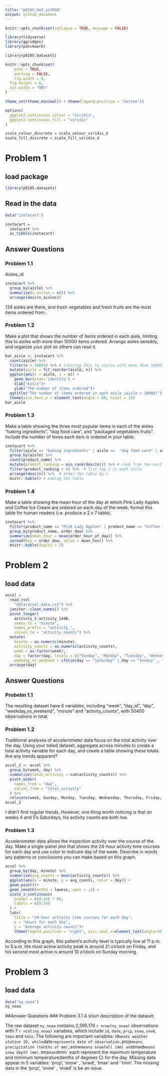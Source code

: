 ```yaml
---
title: "p8105_hw3_ys3508"
output: github_document
---
```

```r
knitr::opts_chunk$set(collapse = TRUE, message = FALSE)

library(tidyverse)
library(ggridges)
library(patchwork)

library(p8105.datasets)

knitr::opts_chunk$set(
	echo = TRUE,
	warning = FALSE,
	fig.width = 8, 
  fig.height = 6,
  out.width = "90%"
)

theme_set(theme_minimal() + theme(legend.position = "bottom"))

options(
  ggplot2.continuous.colour = "viridis",
  ggplot2.continuous.fill = "viridis"
)

scale_colour_discrete = scale_colour_viridis_d
scale_fill_discrete = scale_fill_viridis_d

```
# Problem 1
## load package
```r
library(p8105.datasets)

```

## Read in the data

```r
data("instacart")

instacart = 
  instacart %>% 
  as_tibble(instacart)
```
## Answer Questions
### Problem 1.1
Aisles_id
```r
instacart %>%
  group_by(aisle) %>%
  summarise(n_aisles = n()) %>%
  arrange(desc(n_aisles))
```

134 aisles are there, and fresh vegetables and fresh fruits are the most items ordered from.

### Problem 1.2
Make a plot that shows the number of items ordered in each aisle, limiting this to aisles with more than 10000 items ordered. Arrange aisles sensibly, and organize your plot so others can read it.
```r
bar_aisle <- instacart %>% 
  count(aisle) %>%
  filter(n > 10000) %>% # limiting this to aisles with more than 10000 items ordered
  mutate(aisle = fct_reorder(aisle, n)) %>% 
  ggplot(aes(x = aisle, y = n)) +
    geom_bar(stat='identity') +
    xlab("Aisle")+
    ylab("The number of items ordered")+
  ggtitle("The number of items ordered in each aisle (aisle > 10000)") +
  theme(axis.text.x = element_text(angle = 60, hjust = 1))
bar_aisle

```


### Problem 1.3 
Make a table showing the three most popular items in each of the aisles “baking ingredients”, “dog food care”, and “packaged vegetables fruits”. Include the number of times each item is ordered in your table.

```r
instacart %>% 
  filter(aisle == "baking ingredients" | aisle ==  "dog food care" | aisle ==  "packaged vegetables fruits") %>% 
  group_by(aisle) %>% 
  count(product_name) %>% 
  mutate(product_ranking = min_rank(desc(n))) %>% # rank from the most popular to less polular
  filter(product_ranking < 4) %>%  # list top 3 in each aisle
  arrange(desc(n)) %>%  # order the table by n
  knitr::kable() # making the table
```


### Problem 1.4 
Make a table showing the mean hour of the day at which Pink Lady Apples and Coffee Ice Cream are ordered on each day of the week; format this table for human readers (i.e. produce a 2 x 7 table).

```r
instacart %>% 
  filter(product_name == "Pink Lady Apples" | product_name == "Coffee Ice Cream") %>% 
  group_by(product_name, order_dow) %>%
  summarize(mean_hour = mean(order_hour_of_day)) %>%
  spread(key = order_dow, value = mean_hour) %>%
  knitr::kable(digits = 2)


```

# Problem 2
## load data
```r
accel = 
  read_csv(
    "data/accel_data.csv") %>% 
  janitor::clean_names() %>% 
  pivot_longer(
    activity_1:activity_1440,
    names_to = "minute", 
    names_prefix = "activity_",
    values_to = "activity_counts") %>% 
  mutate(
    minute = as.numeric(minute),
    activity_counts = as.numeric(activity_counts),
    week = as.factor(week),
    day = factor(day, levels = c("Sunday", "Monday", "Tuesday", "Wednesday", "Thursday", "Friday", "Saturday")),
    weekday_vs_weekend = ifelse(day == "Saturday" | day == "Sunday" , "weekend", "weekday")) %>%
  arrange(day)

```
## Answer Questions
### Probelm 1.1
The resulting dataset have 6 variables, including "week", "day_id", "day", "weekday_vs_weekend", "minute" and "activity_counts", with 50400 observations in total.

### Problem 1.2
Traditional analyses of accelerometer data focus on the total activity over the day. Using your tidied dataset, aggregate across minutes to create a total activity variable for each day, and create a table showing these totals. Are any trends apparent?

```r

accel_2 <- accel %>%
  group_by(week, day) %>%
  summarise(total_activity = sum(activity_counts)) %>%
  pivot_wider(
    names_from = "day",
    values_from = "total_activity"
  ) %>%
  relocate(week, Sunday, Monday, Tuesday, Wednesday, Thursday, Friday, Saturday) 
accel_2

```

I didn't find regular trends. However, one thing worth noticing is that on weeks 4 and 5's Saturdays, his activity counts are both low. 

### Problem 1.3
Accelerometer data allows the inspection activity over the course of the day. Make a single-panel plot that shows the 24-hour activity time courses for each day and use color to indicate day of the week. Describe in words any patterns or conclusions you can make based on this graph.

```r
accel %>%
  group_by(day, minute) %>% 
  summarize(avg_counts = mean(activity_counts)) %>%
  ggplot(aes(x = minute, y = avg_counts, color = day)) +
  geom_point()+
  geom_smooth(methd = lowess, span = .3) +
  scale_x_continuous(
    breaks = c(0:24) * 60,
    labels = c(0:24)
  ) +
  labs(
    title = "24-hour activity time courses for each day",
    x = "Hours for each day",
    y = "Average activity counts")+
    theme(legend.position = "right", axis.text.x=element_text(angle=45, hjust=.5, vjust=0.5)) 

```
According to this graph, this patient's activity level is typically low at 11 p.m. to 5 a.m. His most active activity peak is around 21 o'clock on Friday, and his second most active is around 10 o'clock on Sunday morning.

# Problem 3
## load data
```r
data("ny_noaa")
ny_noaa
```

##Answer Questions
### Problem 3.1 
A short description of the dataset: 

The raw dataset `ny_noaa` contains 2,595,176 `r nrow(ny_noaa)` observations with 7 `r ncol(ny_noaa)` variables, which include `id`, `date`, `prcp`, `snow`, `snwd`, `tmax` and `tmin`. 
The following are important variables: id` means weather station ID, while `date` represents date of observation. `prcp` means precipitation (tenths of mm), `snow` means snowfall (mm) and `snwd` means snow depth (mm). `tmax` and `tmin` each represent the maximum temperature and minimum temperature(tenths of degrees C) for the day. 
Missing data appear in 5 variables: 'prcp', 'snow' , 'snwd',  'tmax' and '
tmin'. The missing data in the 'prcp', 'snow' , 'snwd' is be an issue.



